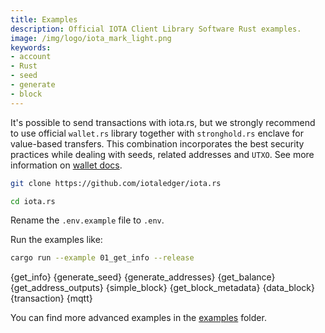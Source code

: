 ```yaml
---
title: Examples
description: Official IOTA Client Library Software Rust examples.
image: /img/logo/iota_mark_light.png
keywords:
- account
- Rust
- seed
- generate
- block
---
```



It's possible to send transactions with iota.rs, but we strongly recommend to use official `wallet.rs` library together with `stronghold.rs` enclave for value-based transfers. This combination incorporates the best security practices while dealing with seeds, related addresses and `UTXO`. See more information on [wallet docs](https://wiki.iota.org/wallet.rs/welcome).

```bash
git clone https://github.com/iotaledger/iota.rs
```

```bash
cd iota.rs
```

Rename the `.env.example` file to `.env`.

Run the examples like:

```bash
cargo run --example 01_get_info --release
```


<CodeBlock className="language-rust">
  {get_info}
</CodeBlock>

<CodeBlock className="language-rust">
  {generate_seed}
</CodeBlock>

<CodeBlock className="language-rust">
  {generate_addresses}
</CodeBlock>

<CodeBlock className="language-rust">
  {get_balance}
</CodeBlock>

<CodeBlock className="languag-rust">
  {get_address_outputs}
</CodeBlock>

<CodeBlock className="language-rust">
  {simple_block}
</CodeBlock>

<CodeBlock className="language-rust">
  {get_block_metadata}
</CodeBlock>

<CodeBlock className="language-rust">
  {data_block}
</CodeBlock>

<CodeBlock className="language-rust">
  {transaction}
</CodeBlock>

<CodeBlock className="language-rust">
  {mqtt}
</CodeBlock>

You can find more advanced examples in the [examples](https://github.com/iotaledger/iota.rs/tree/dev/examples) folder.
